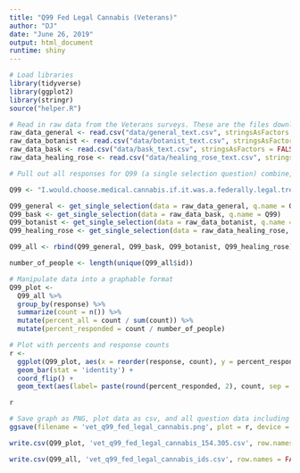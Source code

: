 ```yaml
---
title: "Q99 Fed Legal Cannabis (Veterans)"
author: "DJ"
date: "June 26, 2019"
output: html_document
runtime: shiny
---
```


```r
# Load libraries
library(tidyverse)
library(ggplot2)
library(stringr)
source("helper.R")
```

```r
# Read in raw data from the Veterans surveys. These are the files downloaded from survey monkey saved as a .csv
raw_data_general <- read.csv("data/general_text.csv", stringsAsFactors = FALSE)
raw_data_botanist <- read.csv("data/botanist_text.csv", stringsAsFactors = FALSE)
raw_data_bask <- read.csv("data/bask_text.csv", stringsAsFactors = FALSE)
raw_data_healing_rose <- read.csv("data/healing_rose_text.csv", stringsAsFactors = FALSE)
```

```r
# Pull out all responses for Q99 (a single selection question) combine, then determine 'question n'

Q99 <- "I.would.choose.medical.cannabis.if.it.was.a.federally.legal.treatment.option."

Q99_general <- get_single_selection(data = raw_data_general, q.name = Q99)
Q99_bask <- get_single_selection(data = raw_data_bask, q.name = Q99)
Q99_botanist <- get_single_selection(data = raw_data_botanist, q.name = Q99)
Q99_healing_rose <- get_single_selection(data = raw_data_healing_rose, q.name = Q99)

Q99_all <- rbind(Q99_general, Q99_bask, Q99_botanist, Q99_healing_rose)

number_of_people <- length(unique(Q99_all$id))
```

```r
# Manipulate data into a graphable format
Q99_plot <- 
  Q99_all %>%
  group_by(response) %>%
  summarize(count = n()) %>%
  mutate(percent_all = count / sum(count)) %>%
  mutate(percent_responded = count / number_of_people)
```

```r
# Plot with percents and response counts
r <- 
  ggplot(Q99_plot, aes(x = reorder(response, count), y = percent_responded)) +
  geom_bar(stat = 'identity') +
  coord_flip() +
  geom_text(aes(label= paste(round(percent_responded, 2), count, sep = "***")))

r
```


```r
# Save graph as PNG, plot data as csv, and all question data including response IDs as csv (save question n and N at end of plot file as "_x.x")
ggsave(filename = 'vet_q99_fed_legal_cannabis.png', plot = r, device = 'png')

write.csv(Q99_plot, 'vet_q99_fed_legal_cannabis_154.305.csv', row.names = FALSE)

write.csv(Q99_all, 'vet_q99_fed_legal_cannabis_ids.csv', row.names = FALSE)
```